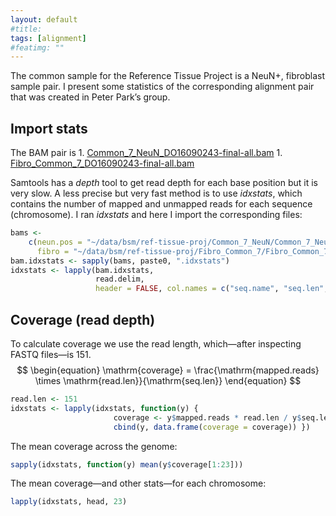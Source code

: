 ```yaml
---
layout: default
#title: 
tags: [alignment]
#featimg: ""
---
```


The common sample for the Reference Tissue Project is a NeuN+, fibroblast sample pair.  I present some statistics of the corresponding alignment pair that was created in Peter Park's group.

## Import stats

The BAM pair is
1. [Common_7_NeuN_DO16090243-final-all.bam](https://www.synapse.org/#%21Synapse:syn11053649)
1. [Fibro_Common_7_DO16090243-final-all.bam](https://www.synapse.org/#%21Synapse:syn11053650)

Samtools has a *depth* tool to get read depth for each base position but it is very slow.  A less precise but very fast method is to use *idxstats*, which contains the number of mapped and unmapped reads for each sequence (chromosome).  I ran *idxstats* and here I import the corresponding files:

```r
bams <-
    c(neun.pos = "~/data/bsm/ref-tissue-proj/Common_7_NeuN/Common_7_NeuN_DO16090243-final-all.bam",
      fibro = "~/data/bsm/ref-tissue-proj/Fibro_Common_7/Fibro_Common_7_DO16090243-final-all.bam")
bam.idxstats <- sapply(bams, paste0, ".idxstats")
idxstats <- lapply(bam.idxstats,
                   read.delim,
                   header = FALSE, col.names = c("seq.name", "seq.len", "mapped.reads", "unmapped.reads"))
```

## Coverage (read depth)

To calculate coverage we use the read length, which---after inspecting FASTQ files---is 151.
$$
\begin{equation}
\mathrm{coverage} = \frac{\mathrm{mapped.reads} \times \mathrm{read.len}}{\mathrm{seq.len}}
\end{equation}
$$

```r
read.len <- 151
idxstats <- lapply(idxstats, function(y) {
                       coverage <- y$mapped.reads * read.len / y$seq.len
                       cbind(y, data.frame(coverage = coverage)) })
```

The mean coverage across the genome:

```r
sapply(idxstats, function(y) mean(y$coverage[1:23]))
```

The mean coverage---and other stats---for each chromosome:

```r
lapply(idxstats, head, 23)
```

